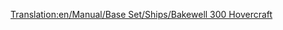 [[Translation:en/Manual/Base Set/Ships/Bakewell 300 Hovercraft]]
{{en/Manual/Base Set/Ships/Ships|Cost=£28,934 ($57,868)
|Speed=112 kph (70 mph)
|Annual=£3,117 ($6,234)
|Designed=1968
|Lifespan=25
|Capacity=100 Passengers
|Description=The Bakewell 300 Hovercraft is a high speed hovercraft ferry designed to move between ports at a distance apart. Its high speed gives it an edge over its sea based brethren. Note: This "Hovercraft" is a sea hovercraft, and cannot traverse over land.
|Real-life=Fictional, but Bakewell was part of Transport Tycoon Deluxe's Quality Assurance team. http://en.wikipedia.org/wiki/Mountbatten_class_hovercraft
}}